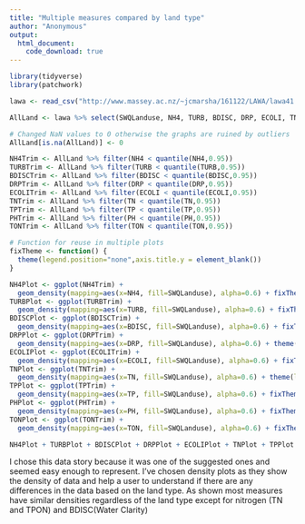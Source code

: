 ```yaml
---
title: "Multiple measures compared by land type"
author: "Anonymous"
output:
  html_document:
    code_download: true
---
```


```r
library(tidyverse)
library(patchwork)

lawa <- read_csv("http://www.massey.ac.nz/~jcmarsha/161122/LAWA/lawa41.csv")

AllLand <- lawa %>% select(SWQLanduse, NH4, TURB, BDISC, DRP, ECOLI, TN, TP, PH, TON)

# Changed NaN values to 0 otherwise the graphs are ruined by outliers
AllLand[is.na(AllLand)] <- 0

NH4Trim <- AllLand %>% filter(NH4 < quantile(NH4,0.95))
TURBTrim <- AllLand %>% filter(TURB < quantile(TURB,0.95))
BDISCTrim <- AllLand %>% filter(BDISC < quantile(BDISC,0.95))
DRPTrim <- AllLand %>% filter(DRP < quantile(DRP,0.95))
ECOLITrim <- AllLand %>% filter(ECOLI < quantile(ECOLI,0.95))
TNTrim <- AllLand %>% filter(TN < quantile(TN,0.95))
TPTrim <- AllLand %>% filter(TP < quantile(TP,0.95))
PHTrim <- AllLand %>% filter(PH < quantile(PH,0.95))
TONTrim <- AllLand %>% filter(TON < quantile(TON,0.95))

# Function for reuse in multiple plots
fixTheme <- function() {
  theme(legend.position="none",axis.title.y = element_blank())
}

NH4Plot <- ggplot(NH4Trim) +
  geom_density(mapping=aes(x=NH4, fill=SWQLanduse), alpha=0.6) + fixTheme()
TURBPlot <- ggplot(TURBTrim) +
  geom_density(mapping=aes(x=TURB, fill=SWQLanduse), alpha=0.6) + fixTheme()
BDISCPlot <- ggplot(BDISCTrim) +
  geom_density(mapping=aes(x=BDISC, fill=SWQLanduse), alpha=0.6) + fixTheme()
DRPPlot <- ggplot(DRPTrim) +
  geom_density(mapping=aes(x=DRP, fill=SWQLanduse), alpha=0.6) + theme(legend.position = "none")
ECOLIPlot <- ggplot(ECOLITrim) +
  geom_density(mapping=aes(x=ECOLI, fill=SWQLanduse), alpha=0.6) + fixTheme()
TNPlot <- ggplot(TNTrim) +
  geom_density(mapping=aes(x=TN, fill=SWQLanduse), alpha=0.6) + theme(legend.title = element_blank(), axis.title.y = element_blank())
TPPlot <- ggplot(TPTrim) +
  geom_density(mapping=aes(x=TP, fill=SWQLanduse), alpha=0.6) + fixTheme()
PHPlot <- ggplot(PHTrim) +
  geom_density(mapping=aes(x=PH, fill=SWQLanduse), alpha=0.6) + fixTheme()
TONPlot <- ggplot(TONTrim) +
  geom_density(mapping=aes(x=TON, fill=SWQLanduse), alpha=0.6) + fixTheme()

NH4Plot + TURBPlot + BDISCPlot + DRPPlot + ECOLIPlot + TNPlot + TPPlot + PHPlot + TONPlot + plot_annotation(title="Multiple measures compared by land type")
```

I chose this data story because it was one of the suggested ones and seemed easy enough to represent. I've chosen density plots as they show the density of data and help a user to understand if there are any differences in the data based on the land type. As shown most measures have similar densities regardless of the land type except for nitrogen (TN and TPON) and BDISC(Water Clarity)

```r
```
